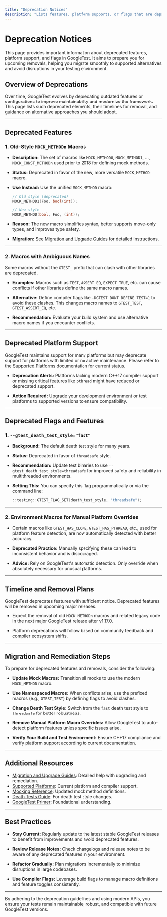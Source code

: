 ```yaml
---
title: "Deprecation Notices"
description: "Lists features, platform supports, or flags that are deprecated, including timelines for removal and suggested alternatives. Prepares users for upcoming changes with clear remediation steps."
---
```


# Deprecation Notices

This page provides important information about deprecated features, platform support, and flags in GoogleTest. It aims to prepare you for upcoming removals, helping you migrate smoothly to supported alternatives and avoid disruptions in your testing environment.

## Overview of Deprecations

Over time, GoogleTest evolves by deprecating outdated features or configurations to improve maintainability and modernize the framework. This page lists such deprecated elements, their timelines for removal, and guidance on alternative approaches you should adopt.

---

## Deprecated Features

### 1. Old-Style `MOCK_METHODn` Macros

- **Description:** The set of macros like `MOCK_METHOD0`, `MOCK_METHOD1`, ..., `MOCK_CONST_METHODn` used prior to 2018 for defining mock methods.

- **Status:** Deprecated in favor of the new, more versatile `MOCK_METHOD` macro.

- **Use Instead:** Use the unified `MOCK_METHOD` macro:

  ```cpp
  // Old style (deprecated)
  MOCK_METHOD1(Foo, bool(int));

  // New style
  MOCK_METHOD(bool, Foo, (int));
  ```

- **Reason:** The new macro simplifies syntax, better supports move-only types, and improves type safety.

- **Migration:** See [Migration and Upgrade Guides](changelog/migrations-breaking-changes/migration-guides) for detailed instructions.

---

### 2. Macros with Ambiguous Names

Some macros without the `GTEST_` prefix that can clash with other libraries are deprecated.

- **Examples:** Macros such as `TEST`, `ASSERT_EQ`, `EXPECT_TRUE`, etc. can cause conflicts if other libraries define the same macro names.

- **Alternative:** Define compiler flags like `-DGTEST_DONT_DEFINE_TEST=1` to avoid these clashes. This changes macro names to `GTEST_TEST`, `GTEST_ASSERT_EQ`, etc.

- **Recommendation:** Evaluate your build system and use alternative macro names if you encounter conflicts.

---

## Deprecated Platform Support

GoogleTest maintains support for many platforms but may deprecate support for platforms with limited or no active maintenance. Please refer to the [Supported Platforms](overview/features-integration/supported-platforms) documentation for current status.

- **Deprecation Alerts:** Platforms lacking modern C++17 compiler support or missing critical features like `pthread` might have reduced or deprecated support.

- **Action Required:** Upgrade your development environment or test platforms to supported versions to ensure compatibility.

---

## Deprecated Flags and Features

### 1. `--gtest_death_test_style="fast"`

- **Background:** The default death test style for many years.

- **Status:** Deprecated in favor of `threadsafe` style.

- **Recommendation:** Update test binaries to use `--gtest_death_test_style=threadsafe` for improved safety and reliability in multithreaded environments.

- **Setting This:** You can specify this flag programmatically or via the command line:

  ```cpp
  ::testing::GTEST_FLAG_SET(death_test_style, "threadsafe");
  ```

---

### 2. Environment Macros for Manual Platform Overrides

- Certain macros like `GTEST_HAS_CLONE`, `GTEST_HAS_PTHREAD`, etc., used for platform feature detection, are now automatically detected with better accuracy.

- **Deprecated Practice:** Manually specifying these can lead to inconsistent behavior and is discouraged.

- **Advice:** Rely on GoogleTest's automatic detection. Only override when absolutely necessary for unusual platforms.

---

## Timeline and Removal Plans

GoogleTest deprecates features with sufficient notice. Deprecated features will be removed in upcoming major releases.

- Expect the removal of old `MOCK_METHODn` macros and related legacy code in the next major GoogleTest release after v1.17.0.

- Platform deprecations will follow based on community feedback and compiler ecosystem shifts.

---

## Migration and Remediation Steps

To prepare for deprecated features and removals, consider the following:

- **Update Mock Macros:** Transition all mocks to use the modern `MOCK_METHOD` macro.

- **Use Namespaced Macros:** When conflicts arise, use the prefixed macros (e.g., `GTEST_TEST`) by defining flags to avoid clashes.

- **Change Death Test Style:** Switch from the `fast` death test style to `threadsafe` for better robustness.

- **Remove Manual Platform Macro Overrides:** Allow GoogleTest to auto-detect platform features unless specific issues arise.

- **Verify Your Build and Test Environment:** Ensure C++17 compliance and verify platform support according to current documentation.

---

## Additional Resources

- [Migration and Upgrade Guides](changelog/migrations-breaking-changes/migration-guides): Detailed help with upgrading and remediation.
- [Supported Platforms](overview/features-integration/supported-platforms): Current platform and compiler support.
- [Mocking Reference](docs/reference/mocking.md): Updated mock method definitions.
- [Death Tests Guide](guides/advanced-testing-patterns/death-tests.mdx): For death test style changes.
- [GoogleTest Primer](overview/introduction-value/what-is-googletest): Foundational understanding.

---

## Best Practices

- **Stay Current:** Regularly update to the latest stable GoogleTest releases to benefit from improvements and avoid deprecated features.

- **Review Release Notes:** Check changelogs and release notes to be aware of any deprecated features in your environment.

- **Refactor Gradually:** Plan migrations incrementally to minimize disruptions in large codebases.

- **Use Compiler Flags:** Leverage build flags to manage macro definitions and feature toggles consistently.

---

By adhering to the deprecation guidelines and using modern APIs, you ensure your tests remain maintainable, robust, and compatible with future GoogleTest versions.
